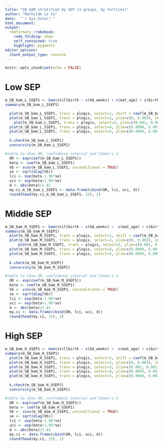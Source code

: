 ```yaml
---
title: "SB GAM stratified by SEP (3 groups, by tertiles)"
author: "Mathilde Le Vu"
date:  "`r Sys.Date()`"
html_document: 
output:
  rmdformats::robobook:
    code_folding: show
    self_contained: true
    highlight: pygments
editor_options: 
  chunk_output_type: console
---
```


```r
knitr::opts_chunk$set(echo = FALSE)
```

# Low SEP

```r
m_SB_bam_L_SSEP1 <- bam(stillbirth ~ s(GA_weeks) + s(mat_age) + s(birth_Y_M_num) + s(month, bs="cc") + s(mean_Alt_mean2)+  sex + Urban3 + Language + mother_nationality_cat2  + civil_status3 + HW + GR + COVID_first_wave + COVID_second_wave, family="binomial", data=bevn_eco_in6_L_SSEP1)  
summary(m_SB_bam_L_SSEP1)

  plot(m_SB_bam_L_SSEP1, trans = plogis, select=1, shift = coef(m_SB_bam_L_SSEP1)[1], shade = TRUE, shade.col = "lightblue") #GA
  plot(m_SB_bam_L_SSEP1, trans = plogis, select=2, ylim=c(0, 0.003), shift = coef(m_SB_bam_L_SSEP1)[1], shade = TRUE, shade.col = "lightblue") #mat age
    plot(m_SB_bam_L_SSEP1, trans = plogis, select=3, ylim=c(0.001, 0.001), shift = coef(m_SB_bam_L_SSEP1)[1], shade = TRUE, shade.col = "lightblue") # time
  plot(m_SB_bam_L_SSEP1, trans = plogis, select=4, ylim=c(0.0008, 0.0013), shift = coef(m_SB_bam_L_SSEP1)[1], shade = TRUE, shade.col = "lightblue") #month
  plot(m_SB_bam_L_SSEP1, trans = plogis, select=5, ylim=c(0.0004, 0.002), shift = coef(m_SB_bam_L_SSEP1)[1], shade = TRUE, shade.col = "lightblue") #altitude
  
  k.check(m_SB_bam_L_SSEP1) 
  concurvity(m_SB_bam_L_SSEP1)
```

```r
#table to show OR, confidence interval and Cohen's d
  OR <- exp(coef(m_SB_bam_L_SSEP1))
  beta <- coef(m_SB_bam_L_SSEP1)
  Vb <- vcov(m_SB_bam_L_SSEP1, unconditional = TRUE)
  se <- sqrt(diag(Vb))
  lci <- exp(beta-1.96*se)
  uci <- exp(beta+1.96*se)
  d <- abs(beta)/1.81
  my.ci_m_SB_bam_L_SSEP1 <- data.frame(cbind(OR, lci, uci, d))
  round(head(my.ci_m_SB_bam_L_SSEP1, 15), 2)
```

# Middle SEP

```r
m_SB_bam_M_SSEP1 <- bam(stillbirth ~ s(GA_weeks) +  s(mat_age) + s(birth_Y_M_num) + s(month, bs="cc") + s(mean_Alt_mean2)  + sex + Urban3 + Language + mother_nationality_cat2  + civil_status3 + HW + GR + COVID_first_wave + COVID_second_wave, family="binomial", data=bevn_eco_in6_M_SSEP1)  
summary(m_SB_bam_M_SSEP1)
  plot(m_SB_bam_M_SSEP1, trans = plogis, select=1, shift = coef(m_SB_bam_M_SSEP1)[1], shade = TRUE, shade.col = "lightblue") #GA
  plot(m_SB_bam_M_SSEP1, trans = plogis, select=2, ylim=c(0, 0.003), shift = coef(m_SB_bam_M_SSEP1)[1], shade = TRUE, shade.col = "lightblue") #mat age
      plot(m_SB_bam_M_SSEP1, trans = plogis, select=3, ylim=c(0.001, 0.001), shift = coef(m_SB_bam_M_SSEP1)[1], shade = TRUE, shade.col = "lightblue") # time
  plot(m_SB_bam_M_SSEP1, trans = plogis, select=4, ylim=c(0.0009, 0.0010), shift = coef(m_SB_bam_M_SSEP1)[1], shade = TRUE, shade.col = "lightblue") #month
  plot(m_SB_bam_M_SSEP1, trans = plogis, select=5, ylim=c(0.0005, 0.005), shift = coef(m_SB_bam_M_SSEP1)[1], shade = TRUE, shade.col = "lightblue") #altitude
  
  k.check(m_SB_bam_M_SSEP1) 
  concurvity(m_SB_bam_M_SSEP1)
```

```r
#table to show OR, confidence interval and Cohen's d
  OR <- exp(coef(m_SB_bam_M_SSEP1))
  beta <- coef(m_SB_bam_M_SSEP1)
  Vb <- vcov(m_SB_bam_M_SSEP1, unconditional = TRUE)
  se <- sqrt(diag(Vb))
  lci <- exp(beta-1.96*se)
  uci <- exp(beta+1.96*se)
  d <- abs(beta)/1.81
  my.ci <- data.frame(cbind(OR, lci, uci, d))
  round(head(my.ci, 15), 2)
```

# High SEP

```r
m_SB_bam_H_SSEP1 <- bam(stillbirth ~ s(GA_weeks) +  s(mat_age) + s(birth_Y_M_num) + s(month, bs="cc") + s(mean_Alt_mean2) + sex + Urban3 + Language + mother_nationality_cat2  + civil_status3 + HW + GR + COVID_first_wave + COVID_second_wave, family="binomial", data=bevn_eco_in6_H_SSEP1)  
summary(m_SB_bam_H_SSEP1)
  plot(m_SB_bam_H_SSEP1, trans = plogis, select=1, shift = coef(m_SB_bam_H_SSEP1)[1], shade = TRUE, shade.col = "lightblue") #GA
  plot(m_SB_bam_H_SSEP1, trans = plogis, select=2, ylim=c(0, 0.003), shift = coef(m_SB_bam_H_SSEP1)[1], shade = TRUE, shade.col = "lightblue") #mat age
  plot(m_SB_bam_H_SSEP1, trans = plogis, select=3, ylim=c(0.001, 0.001), shift = coef(m_SB_bam_H_SSEP1)[1], shade = TRUE, shade.col = "lightblue") # time
  plot(m_SB_bam_H_SSEP1, trans = plogis, select=4, ylim=c(0.0005, 0.001), shift = coef(m_SB_bam_H_SSEP1)[1], shade = TRUE, shade.col = "lightblue") #month
  plot(m_SB_bam_H_SSEP1, trans = plogis, select=5, ylim=c(0.0004, 0.002), shift = coef(m_SB_bam_H_SSEP1)[1], shade = TRUE, shade.col = "lightblue") #altitude
  
  k.check(m_SB_bam_H_SSEP1) 
  concurvity(m_SB_bam_H_SSEP1)
```

```r
#table to show OR, confidence interval and Cohen's d
  OR <- exp(coef(m_SB_bam_H_SSEP1))
  beta <- coef(m_SB_bam_H_SSEP1)
  Vb <- vcov(m_SB_bam_H_SSEP1, unconditional = TRUE)
  se <- sqrt(diag(Vb))
  lci <- exp(beta-1.96*se)
  uci <- exp(beta+1.96*se)
  d <- abs(beta)/1.81
  my.ci <- data.frame(cbind(OR, lci, uci, d))
  round(head(my.ci, 15), 2)
```
